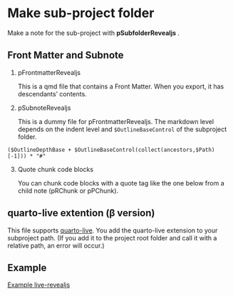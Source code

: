 

# Make sub-project folder {#sec-make-revealjs-subproject }

Make a note for the sub-project with **pSubfolderRevealjs** .






## Front Matter and Subnote



1. pFrontmatterRevealjs

    
    This is a qmd file that contains a Front Matter. When you export, it has descendants' contents.


2. pSubnoteRevealjs

    This is a dummy file for pFrontmatterRevealjs. The markdown level depends on the indent level and `$OutlineBaseControl` of the subproject folder.

```
($OutlineDepthBase + $OutlineBaseControl(collect(ancestors,$Path)[-1])) * "#" 
```



3. Quote chunk code blocks

    You can chunk code blocks with a quote tag like the one below from a child note (pRChunk or pPChunk).
    <Lang:chunknotename>
 







## quarto-live extention (β version)

This file supports [quarto-live](https://r-wasm.github.io/quarto-live/).
You add the quarto-live extension to your subproject path.
(If you add it to the project root folder and call it with a relative path, an error will occur.)







## Example


[Example live-revealjs](https://fryagbye.quarto.pub/quarto-presentations/#/title-slide)







